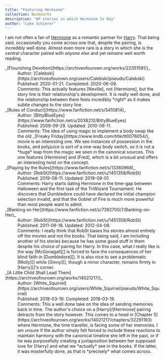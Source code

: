 ```yaml
---
title: "Featuring Hermione"
collection: Bookmarks
description: "HP stories in which Hermione Is Key"
author: "Luke Schierer"
---
```


I am not often a fan of [Hermione] as a romantic partner for [Harry]. That
being said, occasionally you come across one that, despite the pairing, is
incredibly well done. Almost even more rare is a story in which she is the central character paired with _anyone else_ and yet remains well worth reading.

<dl>
    <dt>_[Flourishing Devotion](https://archiveofourown.org/works/22351591/)_</dt>
    <dd>
      Author: [Calebski](https://archiveofourown.org/users/Calebski/pseuds/Calebski)
    </dd>
    <dd>
      Published: 2020-01-21. Completed: 2020-06-09.
    </dd>
    <dd>
      Comments: This actually features [Neville], not [Hermione], but the story line is their relationship's development.  It is really well done, and the relationship between them feels incredibly *right* as it makes subtle changes to the story line.
    </dd>
    <dt>_[Rules of Conduct](https://www.fanfiction.net/s/5410814)_</dt>
    <dd>Author: [BittyBlueEyes](https://www.fanfiction.net/u/2038212/BittyBlueEyes)</dd>
    <dd>Published: 2009-09-29. Updated: 2010-06-11.</dd>
    <dd>
        Comments: The idea of using magic to implement a body swap like the old _[Freaky Friday](https://www.imdb.com/title/tt0076054/)_ movie is an interesting one.  We see instances of possession in the books, and polyjuice is sort of a one-way body switch, so it is not a *huge* leap from the magic we seen in the canonical sources. This one features
        [Hermione] and [Fred], which is a bit unusual and offers an interesting twist on the concept.
    </dd>
    <dt>_[Playing by the Rules](https://www.fanfiction.net/s/13360968)_</dt>
    <dd>Author: [RobSt](https://www.fanfiction.net/u/1451358/RobSt)</dd>
    <dd>Published: 2019-08-11. Updated: 2019-09-01.</dd>
    <dd>
        Comments: Harry starts dating Hermione in the time-gap between Halloween and the first task of the TriWizard Tournament.  He discovers that Dumbledore could have declared the initial champion selection invalid, and that the Goblet of Fire is much more powerful than most people want to admit.
    </dd>
    <dt>_[Banking on Her](https://www.fanfiction.net/s/7392700/7/Banking-on-Her)_</dt>
    <dd>Author: [RobSt](https://www.fanfiction.net/u/1451358/RobSt)</dd>
    <dd>Published: 2011-09-18. Updated: 2012-04-08.</dd>
    <dd>
        Comments: I really think that RobSt bases his stories almost entirely off the movies and not the books.  That being said, I am including another of his stories because he has some good stuff in them despite his choice of pairing for Harry.  In this case, what I really like is the way [McGonagall][] is forced to face the consequences of her blind faith in [Dumbledore][].  It is also nice to see a problematic [Molly][] while [Ginny][], though a minor character, remains firmly in [Harry][]'s corner.
    </dd>
    <dt>
      _[A Little Child Shall Lead Them](https://archiveofourown.org/works/14021217/)_
    </dt>
    <dd>Author: [White_Squirrel](https://archiveofourown.org/users/White_Squirrel/pseuds/White_Squirrel)</dd>
    <dd>Published: 2018-03-19. Completed: 2018-03-19.</dd>
    <dd>
      Comments: This a well done take on the idea of sending memories back in time.  The author's choice on a [Harry]/[Hermione] pairing
      detracts from the story however.  This comes to a head in [Chapter 5](https://archiveofourown.org/works/14021217/chapters/32291193)
      where Hermione, the time traveller, is facing some of her memories.  I am unsure if the author simply felt forced to include these
      reactions to maintain harmony with the canonical timeline she left in the past, or if he was purposefully creating a juxtaposition between her
      supposed love for [Harry] and what we *actually* see in the books. If the latter, it was masterfully done, as that is *precisely*
      what comes across.
    </dd>
</dl>

[Fred]: /harrypedia/people/weasley/fred/
[Hermione]: /harrypedia/people/granger/hermione_jean/
[Harry]: /harrypedia/people/potter/harry_james/
[McGonagall]: /harrypedia/people/mcgonagall/minerva/
[Dumbledore]: /harrypedia/people/dumbledore/albus_percival_wulfric_brian/
[Molly]: /harrypedia/people/prewett/molly/
[Ginny]: /harrypedia/people/weasley/ginevra_molly/
[Neville]: /harrypedia/people/longbottom/neville/
